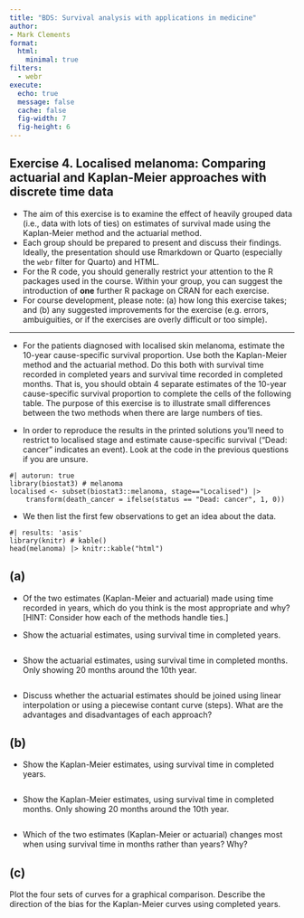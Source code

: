 ```yaml
---
title: "BDS: Survival analysis with applications in medicine"
author:
- Mark Clements
format:
  html:
    minimal: true
filters:
  - webr
execute:
  echo: true
  message: false
  cache: false
  fig-width: 7
  fig-height: 6
---
```


## Exercise 4. Localised melanoma: Comparing actuarial and Kaplan-Meier approaches with discrete time data ##

- The aim of this exercise is to examine the effect of heavily grouped data (i.e., data with lots of ties) on estimates of survival made using the Kaplan-Meier method and the actuarial method.
- Each group should be prepared to present and discuss their findings. Ideally, the presentation should use Rmarkdown or Quarto (especially the `webr` filter for Quarto) and HTML.
- For the R code, you should generally restrict your attention to the R packages used in the course. Within your group, you can suggest the introduction of **one** further R package on CRAN for each exercise.
- For course development, please note: (a) how long this exercise takes; and (b) any suggested improvements for the exercise (e.g. errors, ambuiguities, or if the exercises are overly difficult or too simple).

------

- For the patients diagnosed with localised skin melanoma, estimate the 10-year cause-specific survival proportion. Use both the Kaplan-Meier method and the actuarial method. Do this both with survival time recorded in completed years and survival time recorded in completed months. That is, you should obtain 4 separate estimates of the 10-year cause-specific survival proportion to complete the cells of the following table. The purpose of this exercise is to illustrate small differences between the two methods when there are large numbers of ties.

- In order to reproduce the results in the printed solutions you’ll need to restrict to localised stage and estimate cause-specific survival ("Dead: cancer" indicates an event). Look at the code in the previous questions if you are unsure.

```webr-r
#| autorun: true
library(biostat3) # melanoma
localised <- subset(biostat3::melanoma, stage=="Localised") |>
    transform(death_cancer = ifelse(status == "Dead: cancer", 1, 0))
```

- We then list the first few observations to get an idea about the data.

```webr-r
#| results: 'asis'
library(knitr) # kable()
head(melanoma) |> knitr::kable("html")
```

## (a) ##

- Of the two estimates (Kaplan-Meier and actuarial) made using time recorded in years, which do you think is the most appropriate and why? [HINT: Consider how each of the methods handle ties.]


- Show the actuarial estimates, using survival time in completed years.

```webr-r
```

- Show the actuarial estimates, using survival time in completed months. Only showing 20 months around the 10th year.

```webr-r
```

- Discuss whether the actuarial estimates should be joined using linear interpolation or using a piecewise contant curve (steps). What are the advantages and disadvantages of each approach?

## (b) ##

- Show the Kaplan-Meier estimates, using survival time in completed  years.

```webr-r
```

- Show the Kaplan-Meier estimates, using survival time in completed months. Only showing 20 months around the 10th year.

```webr-r
```

- Which of the two estimates (Kaplan-Meier or actuarial) changes most when using survival time in months rather than years? Why?


## (c) ##

Plot the four sets of curves for a graphical comparison. Describe the direction of the bias for the Kaplan-Meier curves using completed years.

```webr-r
```
